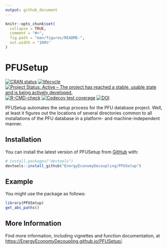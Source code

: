 ```yaml
---
output: github_document
---
```


<!-- README.md is generated from README.Rmd. Please edit README.Rmd -->

```r
knitr::opts_chunk$set(
  collapse = TRUE,
  comment = "#>",
  fig.path = "man/figures/README-",
  out.width = "100%"
)
```


# PFUSetup

<!-- badges: start -->
[![CRAN status](https://www.r-pkg.org/badges/version/Recca)](https://cran.r-project.org/package=PFUSetup)
[![lifecycle](https://img.shields.io/badge/lifecycle-stable-brightgreen.svg)](https://www.tidyverse.org/lifecycle/#stable)
[![Project Status: Active – The project has reached a stable, usable state and is being actively developed.](https://www.repostatus.org/badges/latest/active.svg)](https://www.repostatus.org/#active)
[![R-CMD-check](https://github.com/EnergyEconomyDecoupling/PFUSetup/workflows/R-CMD-check/badge.svg)](https://github.com/EnergyEconomyDecoupling/PFUSetup/actions)
[![Codecov test coverage](https://codecov.io/gh/EnergyEconomyDecoupling/PFUSetup/branch/master/graph/badge.svg)](https://codecov.io/gh/EnergyEconomyDecoupling/PFUSetup?branch=master)
[![DOI](https://zenodo.org/badge/289910348.svg)](https://zenodo.org/badge/latestdoi/289910348)
<!-- badges: end -->

PFUSetup automates the setup process for the PFU database project.
Well, at least it figures out the locations of several directories
common to all installations of the PFU database in a platform- and machine-independent manner.


## Installation

You can install the latest version of PFUSetup from [GitHub](https://github.com/) with:

``` r
# install.packages("devtools")
devtools::install_github("EnergyEconomyDecoupling/PFUSetup")
```


## Example

You might use the package as follows:

``` r
library(PFUSetup)
get_abs_paths()
```


## More Information

Find more information, including vignettes and function documentation, at 
<https://EnergyEconomyDecoupling.github.io/PFUSetup/>.


